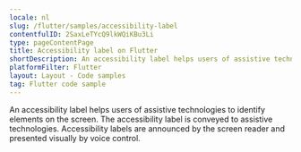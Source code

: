 ```yaml
---
locale: nl
slug: /flutter/samples/accessibility-label
contentfulID: 2SaxLeTYcQ9lkWQiKBu3Li
type: pageContentPage
title: Accessibility label on Flutter
shortDescription: An accessibility label helps users of assistive technologies to identify elements on the screen.
platformFilter: Flutter
layout: Layout - Code samples
tag: Flutter code sample
---
```


An accessibility label helps users of assistive technologies to identify elements on the screen. The accessibility label is conveyed to assistive technologies. Accessibility labels are announced by the screen reader and presented visually by voice control.

<CodeSample id="accessibility-label" locale="nl" platform="flutter"/>